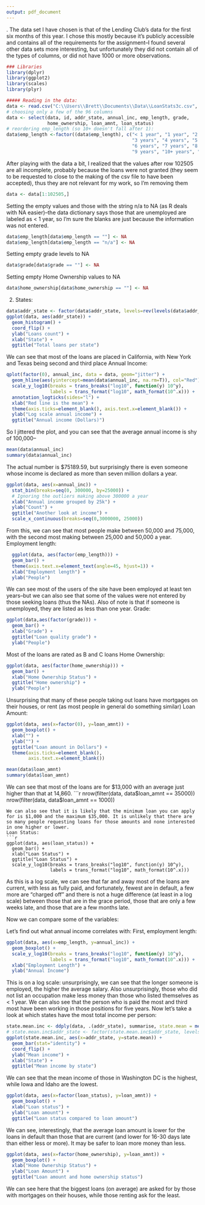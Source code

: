 ```yaml
---
output: pdf_document
---
```

\begin{center}
  \Large\textbf{Project 2--IS 607}\\
  \large\textit{Brett Burk}
\end{center}
\noindent 1. The data set I have chosen is that of the Lending Club's data for the first six months of this year. I chose this mostly because it's 
publicly accessible and contains all of the requirements for the assignment--I found several other data sets more interesting, but unfortunately they 
did not contain all of the types of columns, or did not have 1000 or more observations. \newline
```r
### Libraries
library(dplyr)
library(ggplot2)
library(scales)
library(plyr)
```

```r
##### Reading in the data:
data <- read.csv("C:\\Users\\Brett\\Documents\\Data\\LoanStats3c.csv", header=T)
# choosing only a few of the 96 columns
data <- select(data, id, addr_state, annual_inc, emp_length, grade,
               home_ownership, loan_amnt, loan_status)
# reordering emp_length (so 10+ doesn't fall after 1):
data$emp_length <-factor((data$emp_length), c("< 1 year", "1 year", "2 years", 
                                              "3 years", "4 years", "5 years", 
                                              "6 years", "7 years", "8 years", 
                                              "9 years", "10+ years", "n/a", ""))
```
After playing with the data a bit, I realized that the values after row 102505 are all incomplete, probably because the loans were not granted (they
seem to be requested to close to the making of the csv file to have been accepted), thus they are not relevant for my work, so I'm removing them
```r
data <- data[1:102505,]
```
Setting the empty values and those with the string n/a to NA (as R deals with NA easier)--the data dictionary says those that are unemployed are labeled as < 1 year, so I'm sure the blanks are just because the information was not entered.
```r
data$emp_length[data$emp_length == ""] <- NA
data$emp_length[data$emp_length == "n/a"] <- NA
```
Setting empty grade levels to NA
```r
data$grade[data$grade == ""] <- NA
```
Setting empty Home Ownership values to NA
```r
data$home_ownership[data$home_ownership == ""] <- NA
```
2.
States:
```r
data$addr_state <- factor(data$addr_state, levels=rev(levels(data$addr_state)))
ggplot(data, aes(addr_state)) + 
  geom_histogram() + 
  coord_flip() + 
  ylab("Loans count") + 
  xlab("State") + 
  ggtitle("Total loans per state")
```
We can see that most of the loans are placed in California, with New York and Texas being second and third place\newline
Annual Income:
```r
qplot(factor(0), annual_inc, data = data, geom="jitter") +
  geom_hline(aes(yintercept=mean(data$annual_inc, na.rm=T)), col="Red") +
  scale_y_log10(breaks = trans_breaks("log10", function(y) 10^y), 
                labels = trans_format("log10", math_format(10^.x))) +
  annotation_logticks(sides="l") + 
  xlab("Red line is the mean") + 
  theme(axis.ticks=element_blank(), axis.text.x=element_blank()) +
  ylab("Log scale annual income") +
  ggtitle("Annual income (Dollars)")
```
So I jittered the plot, and you can see that the average annual income is shy of 100,000--
```r
mean(data$annual_inc)
summary(data$annual_inc)
```
The actual number is $75189.59, but surprisingly there is even someone whose income is declared as more than seven million dollars a year.
```r
ggplot(data, aes(x=annual_inc)) + 
  stat_bin(breaks=seq(0, 300000, by=25000)) +
  # Ignoring the outliers making above 300000 a year
  xlab("Annual income grouped by 25k") + 
  ylab("Count") +
  ggtitle("Another look at income") +
  scale_x_continuous(breaks=seq(0,3000000, 25000))
```
From this, we can see that most people make between 50,000 and 75,000, with the second most making between 25,000 and 50,000 a year.
Employment length:
```r
  ggplot(data, aes(factor(emp_length))) + 
  geom_bar() + 
  theme(axis.text.x=element_text(angle=45, hjust=1)) +
  xlab("Employment length") +
  ylab("People")
```
We can see most of the users of the site have been employed at least ten years--but we can also see that some of the values were not entered by those seeking loans (thus the NAs). Also of note is that if someone is unemployed, they are listed as less than one year.\newline
Grade:
```r
ggplot(data,aes(factor(grade))) + 
  geom_bar() +
  xlab("Grade") +
  ggtitle("Loan quality grade") +
  ylab("People")
```
Most of the loans are rated as B and C loans\newline
Home Ownership:
```r
ggplot(data, aes(factor(home_ownership))) +
  geom_bar() + 
  xlab("Home Ownership Status") +
  ggtitle("Home ownership") + 
  ylab("People")
```
Unsurprising that many of these people taking out loans have mortgages on their houses, or rent (as most people in general do something similar)\newline
Loan Amount:
```r
ggplot(data, aes(x=factor(0), y=loan_amnt)) + 
  geom_boxplot() + 
  xlab("") + 
  ylab("") +
  ggtitle("Loan amount in Dollars") +
  theme(axis.ticks=element_blank(), 
        axis.text.x=element_blank())
```

```r
mean(data$loan_amnt)
summary(data$loan_amnt)
```
We can see that most of the loans are for $13,000 with an average just higher than that at 14,860. 
```r
nrow(filter(data, data$loan_amnt == 35000))
nrow(filter(data, data$loan_amnt == 1000))
```
We can also see that it is likely that the minimum loan you can apply for is $1,000 and the maximum $35,000. It is unlikely that there are so many people requesting loans for those amounts and none interested in one higher or lower.
Loan Status:
```r

ggplot(data, aes(loan_status)) + 
  geom_bar() +
  xlab("Loan Status") +
  ggtitle("Loan Status") + 
  scale_y_log10(breaks = trans_breaks("log10", function(y) 10^y), 
                labels = trans_format("log10", math_format(10^.x)))
```
As this is a log scale, we can see that far and away most of the loans are current, with less as fully paid, and fortunately, fewest are in default, a few more are "charged off" and there is not a huge difference (at least in a log scale) between those that are in the grace period, those that are only a few weeks late, and those that are a few months late.\newline\newline

Now we can compare some of the variables:\newline

Let's find out what annual income correlates with:\newline
First, employment length:
```r
ggplot(data, aes(x=emp_length, y=annual_inc)) + 
  geom_boxplot() + 
  scale_y_log10(breaks = trans_breaks("log10", function(y) 10^y), 
                labels = trans_format("log10", math_format(10^.x))) +
  xlab("Employment Length") +
  ylab("Annual Income")
```
This is on a log scale: unsurprisingly, we can see that the longer someone is employed, the higher the average salary. Also unsurprisingly, those who did not list an occupation make less money than those who listed themselves as < 1 year. We can also see that the person who is paid the most and third most have been working in those positions for five years.\newline
Now let's take a look at which states have the most total income per person:
```r
state.mean.inc <- ddply(data, .(addr_state), summarise, state.mean = mean(annual_inc))
# state.mean.inc$addr_state <- factor(state.mean.inc$addr_state, levels=rev(levels(state.mean.inc$addr_state)))
ggplot(state.mean.inc, aes(x=addr_state, y=state.mean)) + 
  geom_bar(stat="identity") + 
  coord_flip() + 
  ylab("Mean income") +
  xlab("State") +
  ggtitle("Mean income by state")
```
We can see that the mean income of those in Washington DC is the highest, while Iowa and Idaho are the lowest.
```r
ggplot(data, aes(x=factor(loan_status), y=loan_amnt)) + 
  geom_boxplot() +
  xlab("Loan status") +
  ylab("Loan amount") + 
  ggtitle("Loan status compared to loan amount")
```
We can see, interestingly, that the average loan amount is lower for the loans in default than those that are current (and lower for 16-30 days late than either less or more). It may be safer to loan more money than less.
```r
ggplot(data, aes(x=factor(home_ownership), y=loan_amnt)) +
  geom_boxplot() +
  xlab("Home Ownership Status") +
  ylab("Loan Amount") +
  ggtitle("Loan amount and home ownership status")
```
We can see here that the biggest loans (on average) are asked for by those with mortgages on their houses, while those renting ask for the least.
